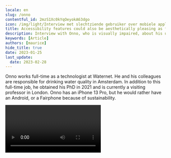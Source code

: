 ```yaml
---
locale: en
slug: /onno
contentful_id: 2mzS1Xc0kYqOeyokA63dgo
icon: /img/light/Interview met slechtziende gebruiker over mobiele applicaties op telefoons.jpg
title: Accessibility features could also be aesthetically pleasing as far as I'm concerned
description: Interview with Onno, who is visually impaired, about his use of accessibility features in mobile applications.
keywords: [Article]
authors: [maurice]
hide_title: true
date: 2023-01-25
last_update:
  date: 2023-02-28
---
```


<Hero
  title="Accessibility features could also be aesthetically pleasing as far as I'm concerned"
  introText="Onno (1967) was born with a visual impairment. He sees only 10% and also has nystagmus (rapidly twitching eyes). This does not count him among the blind, but his situation is of course not comparable to someone who can see. So he is outside the usual categories."
/>

Onno works full-time as a technologist at Waternet. He and his colleagues are responsible for drinking water quality in Amsterdam. In addition to this full-time job, he obtained his PhD in 2021 and is currently a visiting professor in London. Onno has an iPhone 13 Pro, but he would rather have an Android, or a Fairphone because of sustainability.

<Video youTubeId="_r0q0ZcwfCo" title="Interview with visually impaired user Onno" name="Video interview Onno"/>

## What accessibility features have you set up on your phone?

I try everything that is possible in terms of [accessibility settings](/en/stats) on my mobile.

For example, I adjust the light intensity: during the day it is at its brightest.

I also made the [letters](/en/stats/font-size) bigger. Not on the largest setting, because otherwise I miss the overview. So I set the font size in such a way that I can just read texts and still keep an overview.

On my iPhone I adjusted the [contrast](/en/stats/colour-contrast). I don't use that very big contrast with primary colors. I think that's really ugly. Aesthetics are sometimes hard to find in accessibility settings. I think a greater contrast could also be made tastefully. Moreover: apps that offer little contrast with important information, I do not use.

As a visually impaired person, I also find [zooming in](/en/stats/zoom) on apps very pleasant, but not all apps offer that functionality.

[VoiceOver](/en/stats/screen-reader) and letting my phone read messages out isn’t intelligent enough, I think: it often just doesn't work well. If it really worked well, I'd find it useful.

## More interviews with end users

<TwoColumnBlock>
  <LeftColumn>
    <ColumnRow>
      <Quote
        quote="How many hours a day I use my phone? How many hours do you use your eyes?"
        name="Jesse"
        imageSrc="/img/light/Jesse.png"
        alt="Photo Jesse"
        linkLabel="Read the interview with Jesse"
        url="/en/articles/jesse"
      />
    </ColumnRow>
    <ColumnRow>
      <Quote
        quote="I’m not disabled, the world disables me."
        name="Darice"
        imageSrc="/img/light/Interview met dove eindgebruiken over inzetten van toegankelijkheid in mobiele apps.jpg"
        alt="Photo Darice"
        linkLabel="Read the interview with Darice"
        url="/en/articles/darice"
      />
    </ColumnRow>
    <ColumnRow>
      <Quote
        quote="My iPhone is my third eye."
        name="Jeroen"
        imageSrc="/img/light/Blinde app gebruiker Jeroen.jpg"
        alt="Jeroen - Asset"
        linkLabel="Read the interview with Jeroen"
        url="/en/articles/jeroen"
      />
    </ColumnRow>
  </LeftColumn>
  <RightColumn>
    <ColumnRow>
      <Quote
        quote="I try to reduce overstimulation on my mobile phone."
        name="Colinda"
        imageSrc="/img/light/colinda.jpg"
        alt="Colinda"
        linkLabel="Read the interview with Colinda"
        url="/en/articles/colinda"
      />
    </ColumnRow>
    <ColumnRow>
      <Quote
        quote="Accessibility features could also be aesthetically pleasing."
        name="Onno"
        imageSrc="/img/light/Interview met slechtziende gebruiker over mobiele applicaties op telefoons.jpg"
        alt="Photo Onno"
        linkLabel="Read the interview with Onno"
        url="/en/articles/onno"
      />
    </ColumnRow>
    <ColumnRow>
      <Quote
        quote="Resizing texts is a necessity for me. "
        name="Edith"
        imageSrc="/img/light/Edith-s.jpg"
        alt="Picture of Edith"
        linkLabel="Read the interview with Edith"
        url="/en/articles/edith"
      />
    </ColumnRow>
  </RightColumn>
</TwoColumnBlock>
